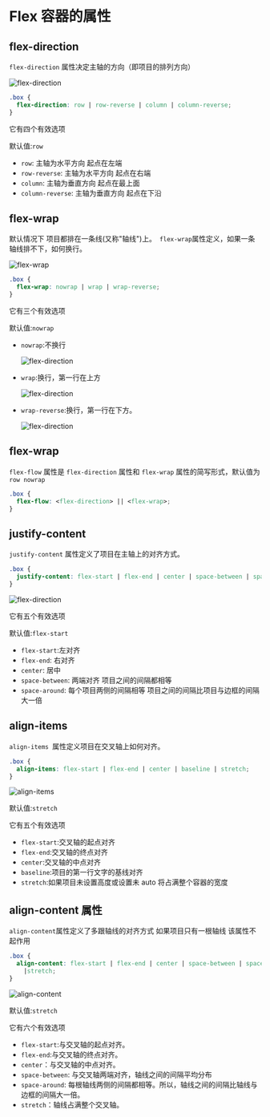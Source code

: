 # Flex 容器的属性

## flex-direction

`flex-direction` 属性决定主轴的方向（即项目的排列方向）

![flex-direction](./images/bg2015071005.png)

```css
.box {
  flex-direction: row | row-reverse | column | column-reverse;
}
```

它有四个有效选项

默认值:`row`

- `row`: 主轴为水平方向 起点在左端
- `row-reverse`: 主轴为水平方向 起点在右端
- `column`: 主轴为垂直方向 起点在最上面
- `column-reverse`: 主轴为垂直方向 起点在下沿

## flex-wrap

默认情况下 项目都排在一条线(又称"轴线")上。` flex-wrap`属性定义，如果一条轴线排不下，如何换行。

![flex-wrap](./images/bg2015071006.png)

```css
.box {
  flex-wrap: nowrap | wrap | wrap-reverse;
}
```

它有三个有效选项

默认值:`nowrap`

- `nowrap`:不换行

  ![flex-direction](./images/bg2015071007.png)

- `wrap`:换行，第一行在上方

  ![flex-direction](./images/bg2015071008.jpg)

- `wrap-reverse`:换行，第一行在下方。

  ![flex-direction](./images/bg2015071009.jpg)

## flex-wrap

`flex-flow` 属性是 `flex-direction` 属性和 `flex-wrap` 属性的简写形式，默认值为 `row nowrap`

```css
.box {
  flex-flow: <flex-direction> || <flex-wrap>;
}
```

## justify-content

`justify-content` 属性定义了项目在主轴上的对齐方式。

```css
.box {
  justify-content: flex-start | flex-end | center | space-between | space-around;
}
```

![flex-direction](./images/bg2015071010.png)

它有五个有效选项

默认值:`flex-start`

- `flex-start`:左对齐
- `flex-end`: 右对齐
- `center`: 居中
- `space-between`: 两端对齐 项目之间的间隔都相等
- `space-around`: 每个项目两侧的间隔相等 项目之间的间隔比项目与边框的间隔大一倍

## align-items

`align-items `属性定义项目在交叉轴上如何对齐。

```css
.box {
  align-items: flex-start | flex-end | center | baseline | stretch;
}
```

![align-items](./images/bg2015071011.png)

默认值:`stretch`

它有五个有效选项

- `flex-start`:交叉轴的起点对齐
- `flex-end`:交叉轴的终点对齐
- `center`:交叉轴的中点对齐
- `baseline`:项目的第一行文字的基线对齐
- `stretch`:如果项目未设置高度或设置未 auto 将占满整个容器的宽度

## align-content 属性

`align-content`属性定义了多跟轴线的对齐方式 如果项目只有一根轴线 该属性不起作用

```css
.box {
  align-content: flex-start | flex-end | center | space-between | space-around
    |stretch;
}
```

![align-content](./images/bg2015071011.png)

默认值:`stretch`

它有六个有效选项

- `flex-start`:与交叉轴的起点对齐。
- `flex-end`:与交叉轴的终点对齐。
- `center`：与交叉轴的中点对齐。
- `space-between`: 与交叉轴两端对齐，轴线之间的间隔平均分布
- `space-around`: 每根轴线两侧的间隔都相等。所以，轴线之间的间隔比轴线与边框的间隔大一倍。
- `stretch`：轴线占满整个交叉轴。
